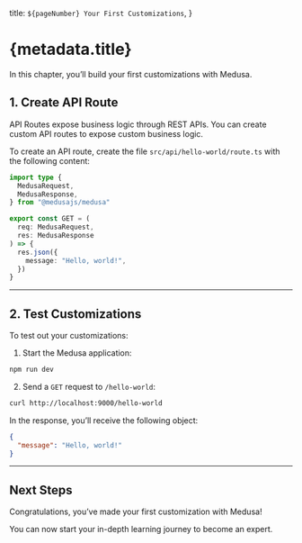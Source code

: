   title: `${pageNumber} Your First Customizations`,
}

# {metadata.title}

In this chapter, you’ll build your first customizations with Medusa.

## 1. Create API Route

API Routes expose business logic through REST APIs. You can create custom API routes to expose custom business logic.

To create an API route, create the file `src/api/hello-world/route.ts` with the following content:

```ts title="src/api/hello-world/route.ts"
import type {
  MedusaRequest,
  MedusaResponse,
} from "@medusajs/medusa"

export const GET = (
  req: MedusaRequest,
  res: MedusaResponse
) => {
  res.json({
    message: "Hello, world!",
  })
}
```

---

## 2. Test Customizations

To test out your customizations:

1. Start the Medusa application:

```bash npm2yarn
npm run dev
```

2. Send a `GET` request to `/hello-world`:

```bash
curl http://localhost:9000/hello-world
```

In the response, you’ll receive the following object:

```json
{
  "message": "Hello, world!"
}
```

---

## Next Steps

Congratulations, you’ve made your first customization with Medusa!

You can now start your in-depth learning journey to become an expert.
